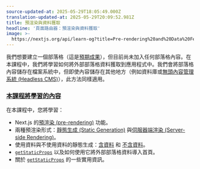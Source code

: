 ```yaml
---
source-updated-at: 2025-05-29T18:05:49.000Z
translation-updated-at: 2025-05-29T20:09:52.981Z
title: 預渲染與資料獲取
headline: '頁面路由器：預渲染與資料獲取'
image: >-
  https://nextjs.org/api/learn-og?title=Pre-rendering%20and%20Data%20Fetching&amp;chapter=20
---
```


我們想要建立一個部落格（這是[預期成果](https://next-learn-starter.vercel.app/)），但目前尚未加入任何部落格內容。在本課程中，我們將學習如何將外部部落格資料獲取到應用程式中。我們會將部落格內容儲存在檔案系統中，但即使內容儲存在其他地方（例如資料庫或[無頭內容管理系統 (Headless CMS)](https://en.wikipedia.org/wiki/Headless_content_management_system)），此方法同樣適用。

### [本課程將學習的內容](#what-youll-learn-in-this-lesson)

在本課程中，您將學習：

* Next.js 的[預渲染 (pre-rendering)](/docs/basic-features/pages#pre-rendering) 功能。
* 兩種預渲染形式：[靜態生成 (Static Generation)](/docs/basic-features/pages#static-generation-recommended) 與[伺服器端渲染 (Server-side Rendering)](/docs/basic-features/pages#server-side-rendering)。
* 使用資料與不使用資料的靜態生成：[含資料](/docs/basic-features/pages#static-generation-with-data) 和 [不含資料](/docs/basic-features/pages#static-generation-without-data)。
* [`getStaticProps`](/docs/basic-features/data-fetching#getstaticprops-static-generation) 以及如何使用它將外部部落格資料導入首頁。
* 關於 [`getStaticProps`](/docs/basic-features/data-fetching#getstaticprops-static-generation) 的一些實用資訊。